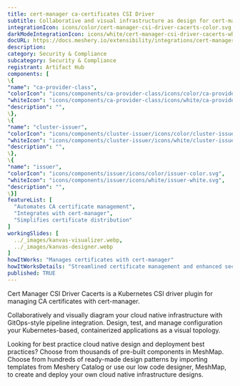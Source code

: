 ```yaml
---
title: cert-manager ca-certificates CSI Driver
subtitle: Collaborative and visual infrastructure as design for cert-manager ca-certificates CSI Driver
integrationIcon: icons/color/cert-manager-csi-driver-cacerts-color.svg
darkModeIntegrationIcon: icons/white/cert-manager-csi-driver-cacerts-white.svg
docURL: https://docs.meshery.io/extensibility/integrations/cert-manager-csi-driver-cacerts
description: 
category: Security & Compliance
subcategory: Security & Compliance
registrant: Artifact Hub
components: [
\{
"name": "ca-provider-class",
"colorIcon": "icons/components/ca-provider-class/icons/color/ca-provider-class-color.svg",
"whiteIcon": "icons/components/ca-provider-class/icons/white/ca-provider-class-white.svg",
"description": "",
\},
\{
"name": "cluster-issuer",
"colorIcon": "icons/components/cluster-issuer/icons/color/cluster-issuer-color.svg",
"whiteIcon": "icons/components/cluster-issuer/icons/white/cluster-issuer-white.svg",
"description": "",
\},
\{
"name": "issuer",
"colorIcon": "icons/components/issuer/icons/color/issuer-color.svg",
"whiteIcon": "icons/components/issuer/icons/white/issuer-white.svg",
"description": "",
\}]
featureList: [
  "Automates CA certificate management",
  "Integrates with cert-manager",
  "Simplifies certificate distribution"
]
workingSlides: [
  ../_images/kanvas-visualizer.webp,
  ../_images/kanvas-designer.webp
]
howItWorks: "Manages certificates with cert-manager"
howItWorksDetails: "Streamlined certificate management and enhanced security in Kubernetes"
published: TRUE
---
```

<p>
Cert Manager CSI Driver Cacerts is a Kubernetes CSI driver plugin for managing CA certificates with cert-manager.
</p>
<p>
    Collaboratively and visually diagram your cloud native infrastructure with GitOps-style pipeline integration. Design, test, and manage configuration your Kubernetes-based, containerized applications as a visual topology.
</p>
<p>
    Looking for best practice cloud native design and deployment best practices? Choose from thousands of pre-built components in MeshMap. Choose from hundreds of ready-made design patterns by importing templates from Meshery Catalog or use our low code designer, MeshMap, to create and deploy your own cloud native infrastructure designs.
</p>
